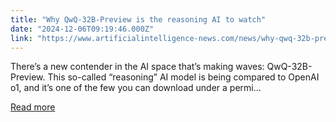 ```yaml
---
title: "Why QwQ-32B-Preview is the reasoning AI to watch"
date: "2024-12-06T09:19:46.000Z"
link: "https://www.artificialintelligence-news.com/news/why-qwq-32b-preview-is-the-reasoning-ai-to-watch/?utm_source=rss&utm_medium=rss&utm_campaign=why-qwq-32b-preview-is-the-reasoning-ai-to-watch"
---
```


There’s a new contender in the AI space that’s making waves: QwQ-32B-Preview. This so-called “reasoning” AI model is being compared to OpenAI o1, and it’s one of the few you can download under a permi...

[Read more](https://www.artificialintelligence-news.com/news/why-qwq-32b-preview-is-the-reasoning-ai-to-watch/?utm_source=rss&utm_medium=rss&utm_campaign=why-qwq-32b-preview-is-the-reasoning-ai-to-watch)
